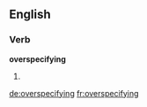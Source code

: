 ==English==

===Verb===
'''overspecifying'''

# {{present participle of|[[overspecify]]}}

[[de:overspecifying]]
[[fr:overspecifying]]